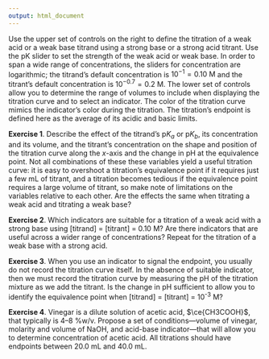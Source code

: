 ```yaml
---
output: html_document
---
```


<!-- The following script makes it possible to use the mhchem -->
<!-- latex package in a .Rmd file and to knit it into an .html file -->
<!-- the font size is scaled to 90% to match text -->

```{=html}
<script type="text/x-mathjax-config">
MathJax.Hub.Config({
  TeX: {
    extensions: ["[Contrib]/mhchem/mhchem.js"]
}
});
MathJax.Hub.Config({ 
        "HTML-CSS": { scale: 90 }, 
        SVG: { linebreaks: { automatic:true } }, 
 });
</script>
```

<!-- text for activity 2 -->

Use the upper set of controls on the right to define the titration of a weak acid or a weak base titrand using a strong base or a strong acid titrant. Use the pK slider to set the strength of the weak acid or weak base. In order to span a wide range of concentrations, the sliders for concentration are logarithmic; the titrand's default concentration is $10^{-1} = 0.10 \text{ M}$ and the titrant's default concentration is $10^{-0.7} = 0.2 \text{ M}$. The lower set of controls allow you to determine the range of volumes to include when displaying the titration curve and to select an indicator. The color of the titration curve mimics the indicator's color during the titration. The titration's endpoint is defined here as the average of its acidic and basic limits.

**Exercise 1**. Describe the effect of the titrand's p$K_a$ or p$K_b$, its concentration and its volume, and the titrant's concentration on the shape and position of the titration curve along the *x*-axis and the change in pH at the equivalence point. Not all combinations of these these variables yield a useful titration curve: it is easy to overshoot a titration's equivalence point if it requires just a few mL of titrant, and a titration becomes tedious if the equivalence point requires a large volume of titrant, so make note of limitations on the variables relative to each other. Are the effects the same when titrating a weak acid and titrating a weak base?

**Exercise 2**. Which indicators are suitable for a titration of a weak acid with a strong base using [titrand] = [titrant] = 0.10 M? Are there indicators that are useful across a wider range of concentrations? Repeat for the titration of a weak base with a strong acid.

**Exercise 3**. When you use an indicator to signal the endpoint, you usually do not record the titration curve itself. In the absence of suitable indicator, then we must record the titration curve by measuring the pH of the titration mixture as we add the titrant. Is the change in pH sufficient to allow you to identify the equivalence point when [titrand] = [titrant] = 10^-3^ M?

**Exercise 4**. Vinegar is a dilute solution of acetic acid, $\ce{CH3COOH}$, that typically is 4--8 %w/v. Propose a set of conditions---volume of vinegar, molarity and volume of NaOH, and acid-base indicator---that will allow you to determine concentration of acetic acid. All titrations should have endpoints between 20.0 mL and 40.0 mL.



